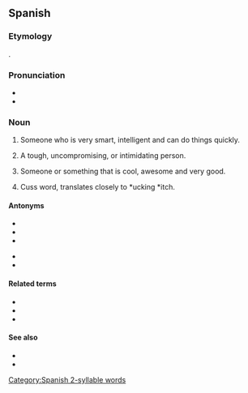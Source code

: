 ==Spanish==
{{wikipedia}}
===Etymology===
{{suffix|es|chingar|ón}}.

===Pronunciation===
* {{es-IPA}}
* {{rhymes|on|lang=es}}

===Noun===
{{es-noun|m|chingones|f=chingona}}

# {{lb|es|Mexico|colloquial}} Someone who is very smart, intelligent and can do things quickly.
# {{lb|es|Mexico|colloquial|vulgar}} A tough, uncompromising, or intimidating person.
# {{lb|es|Mexico|colloquial}} Someone or something that is cool, awesome and very good.
# {{rfv-sense|es}} {{lb|es|Mexico|colloquial}} Cuss word,  translates closely to *ucking  *itch.

====Antonyms====
{{top2}}
* {{l|es|güey}}
* {{l|es|idiota}}
* {{l|es|menso}}
{{mid2}}
* {{l|es|pendejo}}
* {{l|es|tonto}}
{{bottom}}

====Related terms====
* {{l|es|chingar}}
* {{l|es|chingadera}}
* {{l|es|chingonería}}

====See also====
* {{l|es|chingue}}
* {{l|es|chinguear}}

[[Category:Spanish 2-syllable words]]